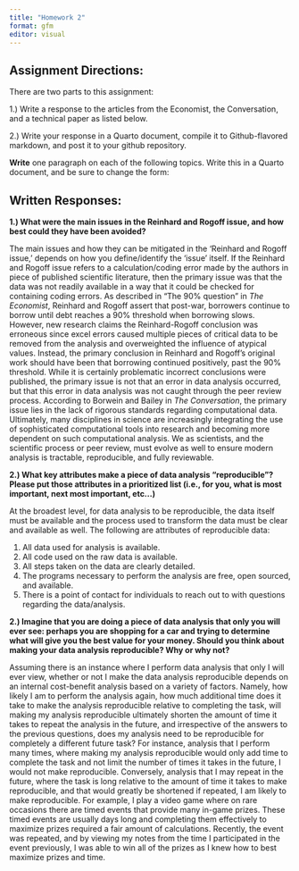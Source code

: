 ```yaml
---
title: "Homework 2"
format: gfm
editor: visual
---
```


## Assignment Directions:

There are two parts to this assignment:

1.) Write a response to the articles from the Economist, the Conversation, and a technical paper as listed below.

2.) Write your response in a Quarto document, compile it to Github-flavored markdown, and post it to your github repository. 

**Write** one paragraph on each of the following topics. Write this in a Quarto document, and be sure to change the form:

## Written Responses:

**1.) What were the main issues in the Reinhard and Rogoff issue, and how best could they have been avoided?**

The main issues and how they can be mitigated in the 'Reinhard and Rogoff issue,' depends on how you define/identify the 'issue' itself. If the Reinhard and Rogoff issue refers to a calculation/coding error made by the authors in piece of published scientific literature, then the primary issue was that the data was not readily available in a way that it could be checked for containing coding errors. As described in "The 90% question" in *The Economist*, Reinhard and Rogoff assert that post-war, borrowers continue to borrow until debt reaches a 90% threshold when borrowing slows. However, new research claims the Reinhard-Rogoff conclusion was erroneous since excel errors caused multiple pieces of critical data to be removed from the analysis and overweighted the influence of atypical values. Instead, the primary conclusion in Reinhard and Rogoff's original work should have been that borrowing continued positively, past the 90% threshold. While it is certainly problematic incorrect conclusions were published, the primary issue is not that an error in data analysis occurred, but that this error in data analysis was not caught through the peer review process. According to Borwein and Bailey in *The Conversation*, the primary issue lies in the lack of rigorous standards regarding computational data. Ultimately, many disciplines in science are increasingly integrating the use of sophisticated computational tools into research and becoming more dependent on such computational analysis. We as scientists, and the scientific process or peer review, must evolve as well to ensure modern analysis is tractable, reproducible, and fully reviewable.

**2.) What key attributes make a piece of data analysis "reproducible"? Please put those attributes in a prioritized list (i.e., for you, what is most important, next most important, etc\...)**

At the broadest level, for data analysis to be reproducible, the data itself must be available and the process used to transform the data must be clear and available as well. The following are attributes of reproducible data:

1.  All data used for analysis is available.
2.  All code used on the raw data is available.
3.  All steps taken on the data are clearly detailed.
4.  The programs necessary to perform the analysis are free, open sourced, and available.
5.  There is a point of contact for individuals to reach out to with questions regarding the data/analysis.

**2.) Imagine that you are doing a piece of data analysis that only you will ever see: perhaps you are shopping for a car and trying to determine what will give you the best value for your money. Should you think about making your data analysis reproducible? Why or why not?**

Assuming there is an instance where I perform data analysis that only I will ever view, whether or not I make the data analysis reproducible depends on an internal cost-benefit analysis based on a variety of factors. Namely, how likely I am to perform the analysis again, how much additional time does it take to make the analysis reproducible relative to completing the task, will making my analysis reproducible ultimately shorten the amount of time it takes to repeat the analysis in the future, and irrespective of the answers to the previous questions, does my analysis need to be reproducible for completely a different future task? For instance, analysis that I perform many times, where making my analysis reproducible would only add time to complete the task and not limit the number of times it takes in the future, I would not make reproducible. Conversely, analysis that I may repeat in the future, where the task is long relative to the amount of time it takes to make reproducible, and that would greatly be shortened if repeated, I am likely to make reproducible. For example, I play a video game where on rare occasions there are timed events that provide many in-game prizes. These timed events are usually days long and completing them effectively to maximize prizes required a fair amount of calculations. Recently, the event was repeated, and by viewing my notes from the time I participated in the event previously, I was able to win all of the prizes as I knew how to best maximize prizes and time.
